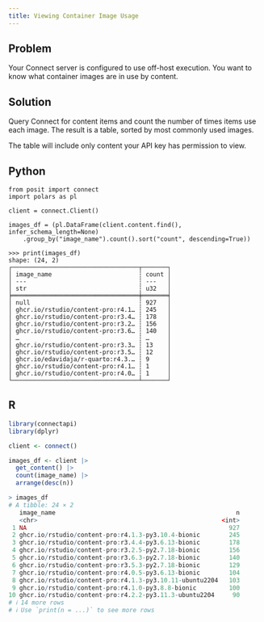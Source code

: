 ```yaml
---
title: Viewing Container Image Usage
---
```


## Problem

Your Connect server is configured to use off-host execution. You want to know what container images are in use by content.

## Solution

Query Connect for content items and count the number of times items use each image. The result is a table, sorted by most commonly used images.

:::{.callout-note}
The table will include only content your API key has permission to view.
:::

::: {.panel-tabset group="language"}

## Python

```.python
from posit import connect
import polars as pl

client = connect.Client()

images_df = (pl.DataFrame(client.content.find(), infer_schema_length=None)
    .group_by("image_name").count().sort("count", descending=True))
```

```.python
>>> print(images_df)
shape: (24, 2)
┌───────────────────────────────────┬───────┐
│ image_name                        ┆ count │
│ ---                               ┆ ---   │
│ str                               ┆ u32   │
╞═══════════════════════════════════╪═══════╡
│ null                              ┆ 927   │
│ ghcr.io/rstudio/content-pro:r4.1… ┆ 245   │
│ ghcr.io/rstudio/content-pro:r3.4… ┆ 178   │
│ ghcr.io/rstudio/content-pro:r3.2… ┆ 156   │
│ ghcr.io/rstudio/content-pro:r3.6… ┆ 140   │
│ …                                 ┆ …     │
│ ghcr.io/rstudio/content-pro:r3.3… ┆ 13    │
│ ghcr.io/rstudio/content-pro:r3.5… ┆ 12    │
│ ghcr.io/edavidaja/r-quarto:r4.3.… ┆ 9     │
│ ghcr.io/rstudio/content-pro:r4.1… ┆ 1     │
│ ghcr.io/rstudio/content-pro:r4.0… ┆ 1     │
└───────────────────────────────────┴───────┘
```

## R

```.r
library(connectapi)
library(dplyr)

client <- connect()

images_df <- client |>
  get_content() |>
  count(image_name) |>
  arrange(desc(n))
```

```.r
> images_df
# A tibble: 24 × 2
   image_name                                                  n
   <chr>                                                   <int>
 1 NA                                                        927
 2 ghcr.io/rstudio/content-pro:r4.1.3-py3.10.4-bionic        245
 3 ghcr.io/rstudio/content-pro:r3.4.4-py3.6.13-bionic        178
 4 ghcr.io/rstudio/content-pro:r3.2.5-py2.7.18-bionic        156
 5 ghcr.io/rstudio/content-pro:r3.6.3-py2.7.18-bionic        140
 6 ghcr.io/rstudio/content-pro:r3.5.3-py2.7.18-bionic        129
 7 ghcr.io/rstudio/content-pro:r4.0.5-py3.6.13-bionic        104
 8 ghcr.io/rstudio/content-pro:r4.1.3-py3.10.11-ubuntu2204   103
 9 ghcr.io/rstudio/content-pro:r4.1.0-py3.8.8-bionic         100
10 ghcr.io/rstudio/content-pro:r4.2.2-py3.11.3-ubuntu2204     90
# ℹ 14 more rows
# ℹ Use `print(n = ...)` to see more rows
```

:::
